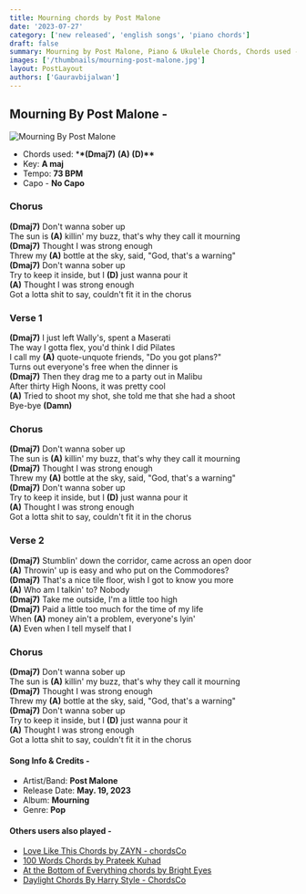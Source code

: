 ```yaml
---
title: Mourning chords by Post Malone
date: '2023-07-27'
category: ['new released', 'english songs', 'piano chords']
draft: false
summary: Mourning by Post Malone, Piano & Ukulele Chords, Chords used - (Dmaj7) (A) (D), Capo - No Capo, Key - A major.
images: ['/thumbnails/mourning-post-malone.jpg']
layout: PostLayout
authors: ['Gauravbijalwan']
---
```


## Mourning By ​Post Malone -

![Mourning By ​Post Malone](/thumbnails/mourning-post-malone.jpg)

- Chords used: \***\*(Dmaj7)** **(A)** **(D)\*\***
- Key: **A maj**
- Tempo: **73 BPM**
- Capo - **No Capo**

### Chorus

**(Dmaj7)** Don't wanna sober up\
The sun is **(A)** killin' my buzz, that's why they call it mourning\
**(Dmaj7)** Thought I was strong enough\
Threw my **(A)** bottle at the sky, said, "God, that's a warning"\
**(Dmaj7)** Don't wanna sober up\
Try to keep it inside, but I **(D)** just wanna pour it\
**(A)** Thought I was strong enough\
Got a lotta shit to say, couldn't fit it in the chorus

### Verse 1

**(Dmaj7)** I just left Wally's, spent a Maserati\
The way I gotta flex, you'd think I did Pilates\
I call my **(A)** quote-unquote friends, "Do you got plans?"\
Turns out everyone's free when the dinner is\
**(Dmaj7)** Then they drag me to a party out in Malibu\
After thirty High Noons, it was pretty cool\
**(A)** Tried to shoot my shot, she told me that she had a shoot\
Bye-bye **(Damn)**

### Chorus

**(Dmaj7)** Don't wanna sober up\
The sun is **(A)** killin' my buzz, that's why they call it mourning\
**(Dmaj7)** Thought I was strong enough\
Threw my **(A)** bottle at the sky, said, "God, that's a warning"\
**(Dmaj7)** Don't wanna sober up\
Try to keep it inside, but I **(D)** just wanna pour it\
**(A)** Thought I was strong enough\
Got a lotta shit to say, couldn't fit it in the chorus

### Verse 2

**(Dmaj7)** Stumblin' down the corridor, came across an open door\
**(A)** Throwin' up is easy and who put on the Commodores?\
**(Dmaj7)** That's a nice tile floor, wish I got to know you more\
**(A)** Who am I talkin' to? Nobody\
**(Dmaj7)** Take me outside, I'm a little too high\
**(Dmaj7)** Paid a little too much for the time of my life\
When **(A)** money ain't a problem, everyone's lyin'\
**(A)** Even when I tell myself that I

### Chorus

**(Dmaj7)** Don't wanna sober up\
The sun is **(A)** killin' my buzz, that's why they call it mourning\
**(Dmaj7)** Thought I was strong enough\
Threw my **(A)** bottle at the sky, said, "God, that's a warning"\
**(Dmaj7)** Don't wanna sober up\
Try to keep it inside, but I **(D)** just wanna pour it\
**(A)** Thought I was strong enough\
Got a lotta shit to say, couldn't fit it in the chorus

#### Song Info & Credits -

- Artist/Band: ​**Post Malone**
- Release Date: **May. 19, 2023**
- Album: **Mourning**
- Genre: **Pop**

#### Others users also played -

- [Love Like This Chords by ZAYN - chordsCo](https://www.chordsco.com/chords/love-like-this-chords-by-zayn-chordsco)
- [100 Words Chords by Prateek Kuhad](https://www.chordsco.com/chords/100-words-chords-by-prateek-kuhad)
- [At the Bottom of Everything chords by Bright Eyes](https://www.chordsco.com/chords/at-the-bottom-of-everything-chords-by-bright-eyes)
- [Daylight Chords By Harry Style - ChordsCo](https://www.chordsco.com/chords/daylight-chords-by-harry-style)
